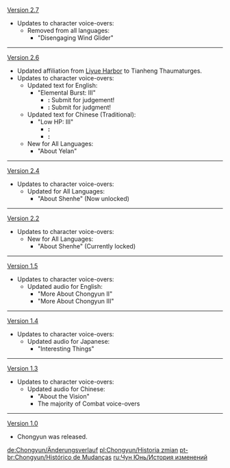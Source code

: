 {{Change History/Header}}
[[Version 2.7]]
*Updates to character voice-overs:
**Removed from all languages:
***"Disengaging Wind Glider"
----
[[Version 2.6]]
* Updated affiliation from [[Liyue Harbor]] to Tianheng Thaumaturges.
* Updates to character voice-overs:
** Updated text for English:
*** "Elemental Burst: III"
****'''{{Color|Old}}:''' Submit for judgement!
****'''{{Color|New}}:''' Submit for judgment!
** Updated text for Chinese (Traditional):
*** "Low HP: III"
****'''{{Color|Old}}:''' {{zh|t=你莫猖狂！}}
****'''{{Color|New}}:''' {{zh|t=你莫倡狂！}}
** New for All Languages:
*** "About Yelan"
----
[[Version 2.4]]
*Updates to character voice-overs:
**Updated for All Languages:
***"About Shenhe" (Now unlocked)
----
[[Version 2.2]]
*Updates to character voice-overs:
**New for All Languages:
***"About Shenhe" (Currently locked)
----
[[Version 1.5]]
*Updates to character voice-overs:
**Updated audio for English:
***"More About Chongyun II"
***"More About Chongyun III"
----
[[Version 1.4]]
*Updates to character voice-overs:
**Updated audio for Japanese:
***"Interesting Things"
----
[[Version 1.3]]
*Updates to character voice-overs:
**Updated audio for Chinese:
***"About the Vision"
***The majority of Combat voice-overs
----
[[Version 1.0]]
*Chongyun was released.
<noinclude>

[[de:Chongyun/Änderungsverlauf]]
[[pl:Chongyun/Historia zmian]]
[[pt-br:Chongyun/Histórico de Mudanças]]
[[ru:Чун Юнь/История изменений]]
</noinclude>